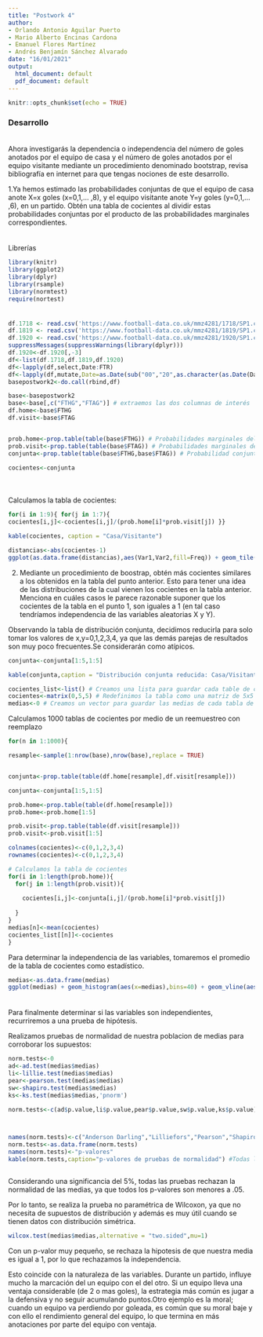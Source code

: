 ---
title: "Postwork 4"
author:
- Orlando Antonio Aguilar Puerto
- Mario Alberto Encinas Cardona
- Emanuel Flores Martínez
- Andrés Benjamín Sánchez Alvarado
date: "16/01/2021"
output:
  html_document: default
  pdf_document: default
---

```{r setup, include=FALSE}
knitr::opts_chunk$set(echo = TRUE)
```
### Desarrollo

<div style="margin-bottom:35px;">
</div>

Ahora investigarás la dependencia o independencia del número de goles anotados por el equipo de casa y el número de goles anotados por el equipo visitante mediante un procedimiento denominado bootstrap, revisa bibliografía en internet para que tengas nociones de este desarrollo.

1.Ya hemos estimado las probabilidades conjuntas de que el equipo de casa anote X=x goles (x=0,1,... ,8), y el equipo visitante anote Y=y goles (y=0,1,... ,6), en un partido. Obtén una tabla de cocientes al dividir estas probabilidades conjuntas por el producto de las probabilidades marginales correspondientes.

<div style="margin-bottom:35px;">
</div>

Librerías
```{r, results=F, message=FALSE, warning=FALSE}
library(knitr)
library(ggplot2)
library(dplyr)
library(rsample)
library(normtest)
require(nortest)

```
<div style="margin-bottom:35px;">
</div>


```{r, echo=FALSE}
df.1718 <- read.csv('https://www.football-data.co.uk/mmz4281/1718/SP1.csv')
df.1819 <- read.csv('https://www.football-data.co.uk/mmz4281/1819/SP1.csv')
df.1920 <- read.csv('https://www.football-data.co.uk/mmz4281/1920/SP1.csv')
suppressMessages(suppressWarnings(library(dplyr)))
df.1920<-df.1920[,-3]
df<-list(df.1718,df.1819,df.1920)
df<-lapply(df,select,Date:FTR)
df<-lapply(df,mutate,Date=as.Date(sub("00","20",as.character(as.Date(Date,format="%d/%m/%Y")))))
basepostwork2<-do.call(rbind,df)

```


```{r cars}
base<-basepostwork2
base<-base[,c("FTHG","FTAG")] # extraemos las dos columnas de interés
df.home<-base$FTHG
df.visit<-base$FTAG


prob.home<-prop.table(table(base$FTHG)) # Probabilidades marginales del equipo de casa
prob.visit<-prop.table(table(base$FTAG)) # Probabilidades marginales del equipo visitante.
conjunta<-prop.table(table(base$FTHG,base$FTAG)) # Probabilidad conjunta 

cocientes<-conjunta

```

<div style="margin-bottom:50px;">
</div>

Calculamos la tabla de cocientes:


```{r}
for(i in 1:9){ for(j in 1:7){
cocientes[i,j]<-cocientes[i,j]/(prob.home[i]*prob.visit[j]) }}


```
```{r, echo=FALSE}
kable(cocientes, caption = "Casa/Visitante")
```



```{r pressure, echo=FALSE,fig.align='center'}
distancias<-abs(cocientes-1)
ggplot(as.data.frame(distancias),aes(Var1,Var2,fill=Freq)) + geom_tile() + labs(fill="Diferencia", caption = "Heatmap de diferencias absolutas entre cocientes y 1; entre más obscuro más cercano a 1",x="Casa",y="Visitante")
```

2. Mediante un procedimiento de boostrap, obtén más cocientes similares a los obtenidos en la tabla del punto anterior. Esto para tener una idea de las distribuciones de la cual vienen los cocientes en la tabla anterior. Menciona en cuáles casos le parece razonable suponer que los cocientes de la tabla en el punto 1, son iguales a 1 (en tal caso tendríamos independencia de las variables aleatorias X y Y).


Observando la tabla de distribución conjunta, decidimos reducirla para solo tomar los valores de x,y=0,1,2,3,4, ya que las demás parejas de resultados son muy poco frecuentes.Se considerarán como atípicos.

```{r}
conjunta<-conjunta[1:5,1:5]

```

```{r, echo=F}
kable(conjunta,caption = "Distribución conjunta reducida: Casa/Visitante")
```


```{r}
cocientes_list<-list() # Creamos una lista para guardar cada table de cocientes.
cocientes<-matrix(0,5,5) # Redefinimos la tabla como una matriz de 5x5
medias<-0 # Creamos un vector para guardar las medias de cada tabla de cocientes.
```



Calculamos 1000 tablas de cocientes por medio de un reemuestreo con reemplazo
```{r}

for(n in 1:1000){

resample<-sample(1:nrow(base),nrow(base),replace = TRUE)


conjunta<-prop.table(table(df.home[resample],df.visit[resample]))

conjunta<-conjunta[1:5,1:5]

prob.home<-prop.table(table(df.home[resample]))
prob.home<-prob.home[1:5]

prob.visit<-prop.table(table(df.visit[resample]))
prob.visit<-prob.visit[1:5]

colnames(cocientes)<-c(0,1,2,3,4)
rownames(cocientes)<-c(0,1,2,3,4)

# Calculamos la tabla de cocientes
for(i in 1:length(prob.home)){
  for(j in 1:length(prob.visit)){
    
    cocientes[i,j]<-conjunta[i,j]/(prob.home[i]*prob.visit[j])
    
  }  
}
medias[n]<-mean(cocientes)
cocientes_list[[n]]<-cocientes
}

```



Para determinar la independencia de las variables, tomaremos el promedio de la tabla de cocientes como estadístico.

```{r}
medias<-as.data.frame(medias)
ggplot(medias) + geom_histogram(aes(x=medias),bins=40) + geom_vline(aes(xintercept = mean(medias),color="Media global"),linetype="dashed") + labs(title = "Distribución de medias de tablas cociente",x="Medias",y="Frecuencia")
```

<div style="margin-bottom:35px;">
</div>


Para finalmente determinar si las variables son independientes, recurriremos a una prueba de hipótesis.


Realizamos pruebas de normalidad de nuestra poblacion de medias para corroborar los supuestos:

```{r}
norm.tests<-0
ad<-ad.test(medias$medias)
li<-lillie.test(medias$medias)
pear<-pearson.test(medias$medias)
sw<-shapiro.test(medias$medias)
ks<-ks.test(medias$medias,'pnorm')

norm.tests<-c(ad$p.value,li$p.value,pear$p.value,sw$p.value,ks$p.value)



names(norm.tests)<-c("Anderson Darling","Lilliefors","Pearson","Shapiro'Wilks","Kolmogorov-Smirnof")
norm.tests<-as.data.frame(norm.tests)
names(norm.tests)<-"p-valores"
kable(norm.tests,caption="p-valores de pruebas de normalidad") #Todas las pruebas rechazan normalidad, ya que sus H0 es que las medias provienen de una distribución normal. Todos los pvalues<.05, lo cual rechaza normalidad
```

```{r}

```


Considerando una significancia del 5%, todas las pruebas rechazan la normalidad de las medias, ya que todos los p-valores son menores a .05.


Por lo tanto, se realiza la prueba no paramétrica de Wilcoxon, ya que no necesita de supuestos de distribución y además es muy útil cuando se tienen datos con distribución simétrica.

```{r}
wilcox.test(medias$medias,alternative = "two.sided",mu=1)
```

Con un p-valor muy pequeño, se rechaza la hipotesis de que nuestra media es igual a 1, por lo que rechazamos la independencia.

Esto coincide con la naturaleza de las variables. Durante un partido, influye mucho la marcación del un equipo con el del otro.
Si un equipo lleva una ventaja considerable (de 2 o mas goles), la estrategia más común es jugar a la defensiva y no seguir acumulando puntos.Otro ejemplo es la moral; cuando un equipo va perdiendo por goleada, es común que su moral baje y con ello el rendimiento general del equipo, lo que termina en más anotaciones por parte del equipo con ventaja.





